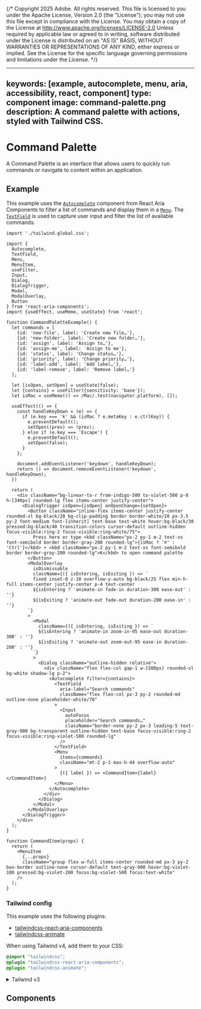{/* Copyright 2025 Adobe. All rights reserved.
This file is licensed to you under the Apache License, Version 2.0 (the "License");
you may not use this file except in compliance with the License. You may obtain a copy
of the License at http://www.apache.org/licenses/LICENSE-2.0
Unless required by applicable law or agreed to in writing, software distributed under
the License is distributed on an "AS IS" BASIS, WITHOUT WARRANTIES OR REPRESENTATIONS
OF ANY KIND, either express or implied. See the License for the specific language
governing permissions and limitations under the License. */}



---
keywords: [example, autocomplete, menu, aria, accessibility, react, component]
type: component
image: command-palette.png
description: A command palette with actions, styled with Tailwind CSS.
---

# Command Palette

A Command Palette is an interface that allows users to quickly run commands or navigate to content within an application. 

## Example

This example uses the [`Autocomplete`](../Autocomplete.html) component from React Aria Components to filter a list of commands and display them in a [`Menu`](../Menu.html). The [`TextField`](../TextField.html) is used to capture user input and filter the list of available commands.

```tsx import
import './tailwind.global.css';
```

```tsx example standalone
import {
  Autocomplete,
  TextField,
  Menu,
  MenuItem,
  useFilter,
  Input,
  Dialog,
  DialogTrigger,
  Modal,
  ModalOverlay,
  Button
} from 'react-aria-components';
import {useEffect, useMemo, useState} from 'react';

function CommandPaletteExample() {
  let commands = [
    {id: 'new-file', label: 'Create new file…'},
    {id: 'new-folder', label: 'Create new folder…'},
    {id: 'assign', label: 'Assign to…'},
    {id: 'assign-me', label: 'Assign to me'},
    {id: 'status', label: 'Change status…'},
    {id: 'priority', label: 'Change priority…'},
    {id: 'label-add', label: 'Add label…'},
    {id: 'label-remove', label: 'Remove label…'}
  ];

  let [isOpen, setOpen] = useState(false);
  let {contains} = useFilter({sensitivity: 'base'});
  let isMac = useMemo(() => /Mac/.test(navigator.platform), []);

  useEffect(() => {
    const handleKeyDown = (e) => {
      if (e.key === 'k' && (isMac ? e.metaKey : e.ctrlKey)) {
        e.preventDefault();
        setOpen((prev) => !prev);
      } else if (e.key === 'Escape') {
        e.preventDefault();
        setOpen(false);
      }
    };

    document.addEventListener('keydown', handleKeyDown);
    return () => document.removeEventListener('keydown', handleKeyDown);
  })

  return (
    <div className="bg-linear-to-r from-indigo-500 to-violet-500 p-8 h-[340px] rounded-lg flex items-center justify-center">
      <DialogTrigger isOpen={isOpen} onOpenChange={setOpen}>
        <Button className="inline-flex items-center justify-center rounded-xl bg-black/20 bg-clip-padding border border-white/20 px-3.5 py-2 font-medium font-[inherit] text-base text-white hover:bg-black/30 pressed:bg-black/40 transition-colors cursor-default outline-hidden focus-visible:ring-2 focus-visible:ring-white/75">
          Press here or type <kbd className="px-2 py-1 m-2 text-xs font-semibold border border-gray-200 rounded-lg">{isMac ? '⌘' : 'Ctrl'}</kbd> + <kbd className="px-2 py-1 m-2 text-xs font-semibold border border-gray-200 rounded-lg">K</kbd> to open command palette
        </Button>
        <ModalOverlay
          isDismissable
          className={({ isEntering, isExiting }) => `
          fixed inset-0 z-10 overflow-y-auto bg-black/25 flex min-h-full items-center justify-center p-4 text-center
          ${isEntering ? 'animate-in fade-in duration-300 ease-out' : ''}
          ${isExiting ? 'animate-out fade-out duration-200 ease-in' : ''}
        `}
        >
          <Modal
            className={({ isEntering, isExiting }) => `
            ${isEntering ? 'animate-in zoom-in-95 ease-out duration-300' : ''}
            ${isExiting ? 'animate-out zoom-out-95 ease-in duration-200' : ''}
          `}
          >
            <Dialog className="outline-hidden relative">
              <div className="flex flex-col gap-1 w-[500px] rounded-xl bg-white shadow-lg p-2">
                <Autocomplete filter={contains}>
                  <TextField
                    aria-label="Search commands"
                    className="flex flex-col px-3 py-2 rounded-md outline-none placeholder-white/70"
                  >
                    <Input
                      autoFocus
                      placeholder="Search commands…"
                      className="border-none py-2 px-3 leading-5 text-gray-900 bg-transparent outline-hidden text-base focus-visible:ring-2 focus-visible:ring-violet-500 rounded-lg"
                    />
                  </TextField>
                  <Menu
                    items={commands}
                    className="mt-2 p-1 max-h-44 overflow-auto"
                  >
                    {({ label }) => <CommandItem>{label}</CommandItem>}
                  </Menu>
                </Autocomplete>
              </div>
            </Dialog>
          </Modal>
        </ModalOverlay>
      </DialogTrigger>
    </div>
  );
}

function CommandItem(props) {
  return (
    <MenuItem
      {...props}
      className="group flex w-full items-center rounded-md px-3 py-2 box-border outline-none cursor-default text-gray-900 hover:bg-violet-100 pressed:bg-violet-200 focus:bg-violet-500 focus:text-white"
    />
  );
}
```

### Tailwind config

This example uses the following plugins:

* [tailwindcss-react-aria-components](../styling.html#plugin)
* [tailwindcss-animate](https://github.com/jamiebuilds/tailwindcss-animate)

When using Tailwind v4, add them to your CSS:

```css render=false
@import "tailwindcss";
@plugin "tailwindcss-react-aria-components";
@plugin "tailwindcss-animate";
```

<details>

<summary style={{fontWeight: 'bold'}}><ChevronRight size="S" /> Tailwind v3</summary>

When using Tailwind v3, add the plugins to your `tailwind.config.js` instead:

```tsx
module.exports = {
  // ...
  plugins: [
    require('tailwindcss-react-aria-components'),
    require('tailwindcss-animate')
  ]
};
```

**Note**: When using Tailwind v3, install `tailwindcss-react-aria-components` version 1.x instead of 2.x.

</details>

## Components

<section className={styles.cardGroup} data-size="small">

<ExampleCard
  url="../TextField.html"
  title="TextField"
  description="A text field allows a user to enter a plain text value with a keyboard.">
  <TextField />
</ExampleCard>

<ExampleCard
  url="../Menu.html"
  title="Menu"
  description="A menu displays a list of actions or options that a user can choose.">
  <Menu style={{background: 'var(--anatomy-gray-100)', width: 'calc(100% - 20px)', padding: 10, maxHeight: 132}} />
</ExampleCard>

</section>
